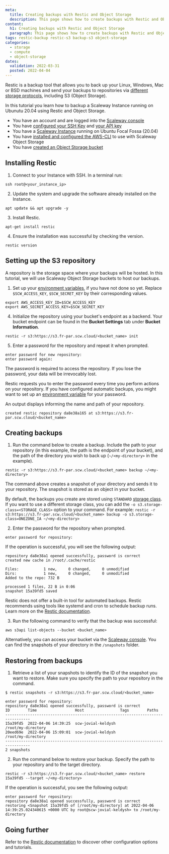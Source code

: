 ```yaml
---
meta:
  title: Creating backups with Restic and Object Storage
  description: This page shows how to create backups with Restic and Object Storage
content:
  h1: Creating backups with Restic and Object Storage
  paragraph: This page shows how to create backups with Restic and Object Storage
tags: restic-backup restic-s3 backup-s3 object-storage 
categories:
  - storage
  - compute
  - object-storage
dates:
  validation: 2022-03-31
  posted: 2022-04-04
---
```


Restic is a backup tool that allows you to back up your Linux, Windows, Mac or BSD machines and send your backups to repositories via [different storage protocols](https://restic.readthedocs.io/en/stable/030_preparing_a_new_repo.html), including S3 (Object Storage). 

In this tutorial you learn how to backup a Scaleway Instance running on Ubunutu 20.04 using Restic and Object Storage.

<Message type="requirement">

- You have an account and are logged into the [Scaleway console](https://console.scaleway.com)
- You have [configured your SSH Key](/console/my-project/how-to/create-ssh-key/) and [your API key](/console/my-project/how-to/generate-api-key/)
- You have a [Scaleway Instance](/compute/instances/how-to/create-an-instance) running on Ubuntu Focal Fossa (20.04)
- You have [installed and configured the AWS-CLI](/storage/object/api-cli/object-storage-aws-cli/) to use with Scaleway Object Storage
- You have [created an Object Storage bucket](/storage/object/how-to/create-a-bucket/)

</Message>

## Installing Restic

1. Connect to your Instance with SSH. In a terminal run:

  ```
  ssh root@<your_instance_ip>
  ```

2. Update the system and upgrade the software already installed on the Instance.

  ```
  apt update && apt upgrade -y
  ``` 

3. Install Restic. 

  ```
  apt-get install restic
  ```

4. Ensure the installation was successful by checking the version.

  ```
  restic version
  ```

## Setting up the S3 repository

A repository is the storage space where your backups will be hosted. In this tutorial, we will use Scaleway Object Storage buckets to host our backups.

1. Set up your [environment variables](https://github.com/scaleway/scaleway-sdk-go/tree/master/scw#environment-variables), if you have not done so yet. Replace `$SCW_ACCESS_KEY`, `$SCW_SECRET_KEY` by their corresponding values.

  ```
  export AWS_ACCESS_KEY_ID=$SCW_ACCESS_KEY
  export AWS_SECRET_ACCESS_KEY=$SCW_SECRET_KEY
  ```

4. Initialize the repository using your bucket's endpoint as a backend. Your bucket endpoint can be found in the **Bucket Settings** tab under **Bucket Information**. 

  ```
  restic -r s3:https://s3.fr-par.scw.cloud/<bucket_name> init
  ```

5. Enter a password for the repository and repeat it when prompted.

  ```
  enter password for new repository:
  enter password again:
  ```
  <Message type="important">

  The password is required to access the repository. If you lose the password, your data will be irrevocably lost. 

  </Message>

  <Message type="tip">

  Restic requests you to enter the password every time you perform actions on your repository. If you have configured automatic backups, you might want to set up an [environment variable](https://restic.readthedocs.io/en/latest/040_backup.html#environment-variables) for your password.

  </Message>

An output displays informing the name and path of your repository.

```
created restic repository da8e38a165 at s3:https://s3.fr-par.scw.cloud/<bucket_name>
```

## Creating backups

1. Run the command below to create a backup. Include the path to your repository (in this example, the path is the endpoint of your bucket), and the path of the directory you wish to back up (`~/<my-directory>` in the example).

  ```
  restic -r s3:https://s3.fr-par.scw.cloud/<bucket_name> backup ~/<my-directory>
  ```

  The command above creates a snapshot of your directory and sends it to your repository. The snapshot is stored as an object in your bucket.

  <Message type="tip">

  By default, the backups you create are stored using `STANDARD` [storage class](/storage/object/concepts/#storage-class). If you want to use a different storage class, you can add the `-o s3.storage-class=<STORAGE_CLASS>` option to your command. For example: `restic -r s3:https://s3.fr-par.scw.cloud/<bucket_name> backup -o s3.storage-class=ONEZONE_IA ~/<my-directory>`

  </Message>

2. Enter the password for the repository when prompted.

  ```
  enter password for repository:
  ```

  If the operation is successful, you will see the following output:
  
  ```
  repository da8e38a1 opened successfully, password is correct
  created new cache in /root/.cache/restic

  Files:           1 new,     0 changed,     0 unmodified
  Dirs:            1 new,     0 changed,     0 unmodified
  Added to the repo: 732 B

  processed 1 files, 22 B in 0:06
  snapshot 15a39fd5 saved
  ``` 

  <Message type="tip">

  Restic does not offer a built-in tool for automated backups. Restic recommends using tools like systemd and cron to schedule backup runs. Learn more on the [Restic documentation](https://restic.readthedocs.io/en/latest/040_backup.html#scheduling-backups).

  </Message>

3. Run the following command to verify that the backup was successful:

  ```
  aws s3api list-objects --bucket <bucket_name>
  ```
  
  Alternatively, you can access your bucket via the [Scaleway console](https://console.scaleway.com/object-storage/buckets/). You can find the snapshots of your directory in the `/snapshots` folder. 

## Restoring from backups 

1. Retrieve a list of your snapshots to identify the ID of the snapshot you want to restore. Make sure you specify the path to your repository in the command. 

  ```
  $ restic snapshots -r s3:https://s3.fr-par.scw.cloud/<bucket_name>

  enter password for repository:
  repository da8e38a1 opened successfully, password is correct
  ID        Time                 Host                Tags        Paths
  ---------------------------------------------------------------------------------
  15a39fd5  2022-04-06 14:39:25  scw-jovial-keldysh              /root/my-directory
  20eed69e  2022-04-06 15:09:01  scw-jovial-keldysh              /root/my-directory
  ---------------------------------------------------------------------------------
  2 snapshots
  ```

2. Run the command below to restore your backup. Specify the path to your repository and to the target directory.

  ```
  restic -r s3:https://s3.fr-par.scw.cloud/<bucket_name> restore 15a39fd5 --target ~/<my-directory>
  ```  

  If the operation is successful, you see the following output:

  ```
  enter password for repository:
  repository da8e38a1 opened successfully, password is correct
  restoring <Snapshot 15a39fd5 of [/root/my-directory] at 2022-04-06 14:39:25.024340615 +0000 UTC by root@scw-jovial-keldysh> to /root/my-directory
  ```

## Going further

Refer to the [Restic documentation](https://restic.readthedocs.io/en/stable/010_introduction.html) to discover other configuration options and tutorials. 